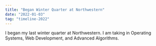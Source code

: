 ```yaml
---
title: "Began Winter Quarter at Northwestern"
date: "2022-01-03"
tag: "timeline-2022"
---
```

I began my last winter quarter at Northwestern. I am taking
in Operating Systems, Web Development, and Advanced Algorithms.